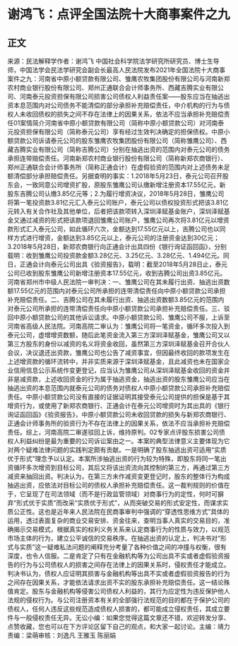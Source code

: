 # 谢鸿飞：点评全国法院十大商事案件之九
## 正文
来源：民法解释学作者：谢鸿飞 中国社会科学院法学研究所研究员、博士生导师，中国法学会民法学研究会副会长最高人民法院发布2021年全国法院十大商事案件之九：河南省中原小额贷款有限公司、雏鹰农牧集团股份有限公司与河南新郑农村商业银行股份有限公司、郑州正通联合会计师事务所、西藏吉腾实业有限公司、河南泰元投资担保有限公司损害公司债权人利益责任案——股东应当在抽逃出资本息范围内对公司债务不能清偿的部分承担补充赔偿责任，中介机构的行为与债权人未收回债权的损失之间不存在法律上的因果关系，依法不应当承担补充赔偿责任01案情简介河南省中原小额贷款有限公司（简称中原小额贷款公司）对河南泰元投资担保有限公司（简称泰元公司）享有经过生效判决确定的担保债权。中原小额贷款公司诉请泰元公司的股东雏鹰农牧集团股份有限公司（简称雏鹰公司）、西藏吉腾实业有限公司（简称吉腾公司）分别在抽逃出资的范围内对泰元公司的债务承担连带赔偿责任。河南新郑农村商业银行股份有限公司（简称新郑农商银行）、郑州正通联合会计师事务所（简称正通会计）在虚假验资的范围内对上述债务未足额清偿部分承担赔偿责任。另据查明的事实：1.2018年5月23日，泰元公司召开股东会，一致同意公司增资扩股，原股东雏鹰公司认缴新增注册资本17.55亿元，新股东吉腾公司认缴3.85亿元等；2.为履行增资决议，2018年5月28日，雏鹰公司将第一笔投资款3.81亿元汇入泰元公司账户，泰元公司以债权投资形式把该3.81亿元转入有关合作社及其他单位，后者把该款项转入深圳泽赋基金账户，深圳泽赋基金又通过减资的形式把该款项退回雏鹰公司账户，雏鹰公司再次将3.81亿元以增资款形式汇入泰元公司，如此循环六次，金额达到17.55亿元以上，吉腾公司也以同样方式进行增资，金额达到3.85亿元以上，泰元公司的注册资金达到30亿元；3.2018年5月28日，新郑农商银行向正通会计出具四份《银行询证函回函》，分别载明：收到雏鹰公司投资款金额3.28亿元、3.25亿元、3.28亿元、1.494亿元。同日，正通会计向泰元公司出具《验资报告》，载明：截至2018年5月28日止，泰元公司已收到股东雏鹰公司新增注册资本17.55亿元，收到吉腾公司出资3.85亿元。河南省郑州市中级人民法院一审判决：一、雏鹰公司在其未履行出资、抽逃出资数额17.55亿元的范围内对泰元公司所承担的连带清偿责任向中原小额贷款公司承担补充赔偿责任。二、吉腾公司在其未履行出资、抽逃出资数额3.85亿元的范围内对泰元公司所承担的连带清偿责任向中原小额贷款公司承担补充赔偿责任。三、驳回中原小额贷款公司的其他诉讼请求。中原小额贷款公司、雏鹰公司不服，上诉至河南省高级人民法院。河南高院二审认为：雏鹰公司将一笔资金，循环多次投入到泰元公司，虚增增资数额，随后此笔资金流入第三方深圳泽赋基金，雏鹰公司又以第三方股东的身份以减资的名义将资金收回，虽然第三方深圳泽赋基金召开合伙人会议，决议退还出资款，雏鹰公司也公告了减资事宜，但因最终收回的款项发生在上述增资款的循环流转中，并非实质来源于深圳泽赋基金，且此减资也未在国家企业信用信息公示系统作变更登记，应当认为雏鹰公司从深圳泽赋基金收回的资金并非是减资款，上述收回资金的行为属于抽逃资金，抽逃出资的股东雏鹰公司应当在抽逃出资的本息范围内就泰元公司的债务对债权人中原小额贷款公司承担补充赔偿责任。中原小额贷款公司没有直接的证据证明其接受泰元公司提供的担保是基于其增资行为，或使用了新郑农商银行、正通会计在泰元公司增资时为其出具的《银行询证函回函》《验资报告》，中原小额贷款公司未收回贷款的损失与新郑农商银行、正通会计师事务所的验资行为不存在法律上的因果关系，依法不应当承担补充赔偿责任。综上，河南高院二审遂驳回上诉，维持原判。02专家点评股东损害公司债权人利益纠纷是最为重要的公司诉讼案由之一。本案的典型法律意义主要体现为它对两个疑难法律问题的实践判定颇有贡献。一是明确了股东抽逃出资可适用“实质优于形式”理念予以认定。本案所涉抽逃出资的行为较为特殊，即股东将同一笔出资循环多次增资到目标公司，其后又将该出资流向其控制的第三方，再通过第三方减资来抽回出资。判决认为，在第三方未作减资变更登记时，股东的整体行为构成抽逃出资，应依法对目标公司的债权人承担补充赔偿责任。这一裁判规则的价值在于，它呈现了在司法领域（而不是行政监管领域）对商事行为的定性，何时可摒弃“形式优于实质”而改采“实质优于形式”，从而突破交易的形式安定性，而谋求实质公正性。这也是近年来人民法院在民商事审判中强调的“穿透性思维方式”具体的运用，透过表面复杂的商业交易安排、资金往来，查明当事人真实的交易目的，准确揭示交易模式，根据真实的权利义务关系来认定商事行为的性质与效力，以规范市场主体的行为，建立公平诚信的交易秩序。在抽逃出资的认定上，判决书对“形式与实质”这一疑难私法问题的阐释充分考量了各种价值之间的冲撞与权衡，很有深度，也令人信服。二是肯定了只有在金融机构等为公司出具不实或者虚假验资报告的行为与公司债权人的损害之间存在法律上的因果关系时，侵权责任才能成立。判决书认为，债权人应证明其损害与金融机构等出具不实或者虚假验资报告的行为之间存在因果关系，才能依法请求出资不实的股东承担补充赔偿责任。这一结论殊值肯定。股东与金融机构等侵害公司债权人利益的，其行为应定性为违反保护他人法规的侵权行为。与公司注册资本有关的全部强行法规范的目的都在于保护公司的债权人，任何人违反这些规范造成债权人损害的，都可能成立侵权责任，其成立要件与一般侵权责任无异。无讼小编：如果您觉得这篇文章还不错，欢迎转发分享、点赞收藏，您也可以在下方评论区留下自己的观点，和大家一起讨论。主编：靖力责编：梁萌审核：刘逸凡 王雅玉 陈丽娟
